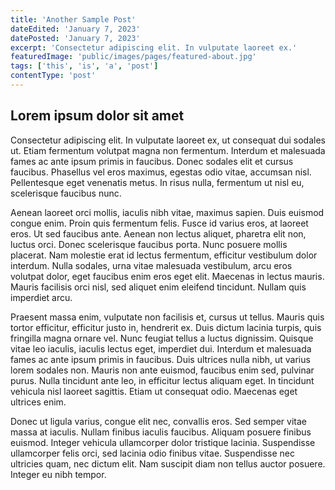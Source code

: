 ```yaml
---
title: 'Another Sample Post'
dateEdited: 'January 7, 2023'
datePosted: 'January 7, 2023'
excerpt: 'Consectetur adipiscing elit. In vulputate laoreet ex.'
featuredImage: 'public/images/pages/featured-about.jpg'
tags: ['this', 'is', 'a', 'post']
contentType: 'post'
---
```


## Lorem ipsum dolor sit amet

Consectetur adipiscing elit. In vulputate laoreet ex, ut consequat dui sodales ut. Etiam fermentum volutpat magna non fermentum. Interdum et malesuada fames ac ante ipsum primis in faucibus.
Donec sodales elit et cursus faucibus. Phasellus vel eros maximus, egestas odio vitae, accumsan nisl. Pellentesque eget venenatis metus. In risus nulla, fermentum ut nisl eu, scelerisque
faucibus nunc.

Aenean laoreet orci mollis, iaculis nibh vitae, maximus sapien. Duis euismod congue enim. Proin quis fermentum felis. Fusce id varius eros, at laoreet eros.
Ut sed faucibus ante. Aenean non lectus aliquet, pharetra elit non, luctus orci. Donec scelerisque faucibus porta.
Nunc posuere mollis placerat. Nam molestie erat id lectus fermentum, efficitur vestibulum dolor interdum.
Nulla sodales, urna vitae malesuada vestibulum, arcu eros volutpat dolor, eget faucibus enim eros eget elit. Maecenas in lectus mauris.
Mauris facilisis orci nisl, sed aliquet enim eleifend tincidunt. Nullam quis imperdiet arcu.

Praesent massa enim, vulputate non facilisis et, cursus ut tellus. Mauris quis tortor efficitur, efficitur justo in, hendrerit ex.
Duis dictum lacinia turpis, quis fringilla magna ornare vel. Nunc feugiat tellus a luctus dignissim. Quisque vitae leo iaculis, iaculis lectus eget, imperdiet dui.
Interdum et malesuada fames ac ante ipsum primis in faucibus. Duis ultrices nulla nibh, ut varius lorem sodales non. Mauris non ante euismod, faucibus enim sed, pulvinar purus.
Nulla tincidunt ante leo, in efficitur lectus aliquam eget. In tincidunt vehicula nisl laoreet sagittis. Etiam ut consequat odio. Maecenas eget ultrices enim.

Donec ut ligula varius, congue elit nec, convallis eros. Sed semper vitae massa at iaculis. Nullam finibus iaculis faucibus.
Aliquam posuere finibus euismod. Integer vehicula ullamcorper dolor tristique lacinia. Suspendisse ullamcorper felis orci, sed lacinia odio finibus vitae.
Suspendisse nec ultricies quam, nec dictum elit. Nam suscipit diam non tellus auctor posuere. Integer eu nibh tempor.
